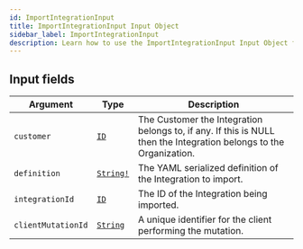 ```yaml
---
id: ImportIntegrationInput
title: ImportIntegrationInput Input Object
sidebar_label: ImportIntegrationInput
description: Learn how to use the ImportIntegrationInput Input Object for Prismatic's API.
---
```


## Input fields

| Argument           | Type                                      | Description                                                                                                        |
| ------------------ | ----------------------------------------- | ------------------------------------------------------------------------------------------------------------------ |
| `customer`         | [`ID`](api/schema/scalar/ID.mdx)          | The Customer the Integration belongs to, if any. If this is NULL then the Integration belongs to the Organization. |
| `definition`       | [`String!`](api/schema/scalar/String.mdx) | The YAML serialized definition of the Integration to import.                                                       |
| `integrationId`    | [`ID`](api/schema/scalar/ID.mdx)          | The ID of the Integration being imported.                                                                          |
| `clientMutationId` | [`String`](api/schema/scalar/String.mdx)  | A unique identifier for the client performing the mutation.                                                        |
